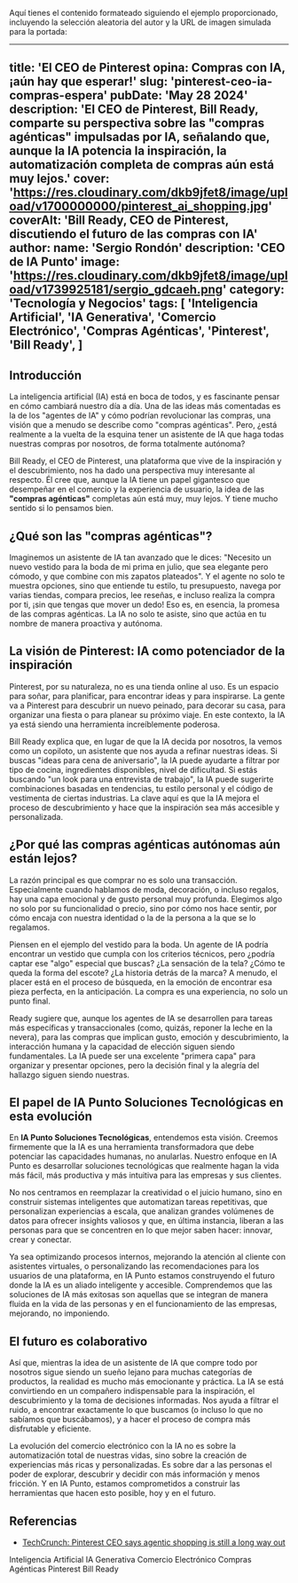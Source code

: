 Aquí tienes el contenido formateado siguiendo el ejemplo proporcionado, incluyendo la selección aleatoria del autor y la URL de imagen simulada para la portada:

---
title: 'El CEO de Pinterest opina: Compras con IA, ¡aún hay que esperar!'
slug: 'pinterest-ceo-ia-compras-espera'
pubDate: 'May 28 2024'
description: 'El CEO de Pinterest, Bill Ready, comparte su perspectiva sobre las "compras agénticas" impulsadas por IA, señalando que, aunque la IA potencia la inspiración, la automatización completa de compras aún está muy lejos.'
cover: 'https://res.cloudinary.com/dkb9jfet8/image/upload/v1700000000/pinterest_ai_shopping.jpg'
coverAlt: 'Bill Ready, CEO de Pinterest, discutiendo el futuro de las compras con IA'
author:
  name: 'Sergio Rondón'
  description: 'CEO de IA Punto'
  image: 'https://res.cloudinary.com/dkb9jfet8/image/upload/v1739925181/sergio_gdcaeh.png'
category: 'Tecnología y Negocios'
tags:
  [
    'Inteligencia Artificial',
    'IA Generativa',
    'Comercio Electrónico',
    'Compras Agénticas',
    'Pinterest',
    'Bill Ready',
  ]
---

<h2 id="introduccion">Introducción</h2>

La inteligencia artificial (IA) está en boca de todos, y es fascinante pensar en cómo cambiará nuestro día a día. Una de las ideas más comentadas es la de los "agentes de IA" y cómo podrían revolucionar las compras, una visión que a menudo se describe como "compras agénticas". Pero, ¿está realmente a la vuelta de la esquina tener un asistente de IA que haga todas nuestras compras por nosotros, de forma totalmente autónoma?

Bill Ready, el CEO de Pinterest, una plataforma que vive de la inspiración y el descubrimiento, nos ha dado una perspectiva muy interesante al respecto. Él cree que, aunque la IA tiene un papel gigantesco que desempeñar en el comercio y la experiencia de usuario, la idea de las <strong>"compras agénticas"</strong> completas aún está muy, muy lejos. Y tiene mucho sentido si lo pensamos bien.

<h2 id="que-son-las-compras-agenticas">¿Qué son las "compras agénticas"?</h2>

Imaginemos un asistente de IA tan avanzado que le dices: "Necesito un nuevo vestido para la boda de mi prima en julio, que sea elegante pero cómodo, y que combine con mis zapatos plateados". Y el agente no solo te muestra opciones, sino que entiende tu estilo, tu presupuesto, navega por varias tiendas, compara precios, lee reseñas, e incluso realiza la compra por ti, ¡sin que tengas que mover un dedo! Eso es, en esencia, la promesa de las compras agénticas. La IA no solo te asiste, sino que actúa en tu nombre de manera proactiva y autónoma.

<h2 id="la-vision-de-pinterest-ia-como-potenciador-de-la-inspiracion">La visión de Pinterest: IA como potenciador de la inspiración</h2>

Pinterest, por su naturaleza, no es una tienda online al uso. Es un espacio para soñar, para planificar, para encontrar ideas y para inspirarse. La gente va a Pinterest para descubrir un nuevo peinado, para decorar su casa, para organizar una fiesta o para planear su próximo viaje. En este contexto, la IA ya está siendo una herramienta increíblemente poderosa.

Bill Ready explica que, en lugar de que la IA decida por nosotros, la vemos como un copiloto, un asistente que nos ayuda a refinar nuestras ideas. Si buscas "ideas para cena de aniversario", la IA puede ayudarte a filtrar por tipo de cocina, ingredientes disponibles, nivel de dificultad. Si estás buscando "un look para una entrevista de trabajo", la IA puede sugerirte combinaciones basadas en tendencias, tu estilo personal y el código de vestimenta de ciertas industrias. La clave aquí es que la IA mejora el proceso de descubrimiento y hace que la inspiración sea más accesible y personalizada.

<h2 id="por-que-las-compras-agenticas-autonomas-aun-estan-lejos">¿Por qué las compras agénticas autónomas aún están lejos?</h2>

La razón principal es que comprar no es solo una transacción. Especialmente cuando hablamos de moda, decoración, o incluso regalos, hay una capa emocional y de gusto personal muy profunda. Elegimos algo no solo por su funcionalidad o precio, sino por cómo nos hace sentir, por cómo encaja con nuestra identidad o la de la persona a la que se lo regalamos.

Piensen en el ejemplo del vestido para la boda. Un agente de IA podría encontrar un vestido que cumpla con los criterios técnicos, pero ¿podría captar ese "algo" especial que buscas? ¿La sensación de la tela? ¿Cómo te queda la forma del escote? ¿La historia detrás de la marca? A menudo, el placer está en el proceso de búsqueda, en la emoción de encontrar esa pieza perfecta, en la anticipación. La compra es una experiencia, no solo un punto final.

Ready sugiere que, aunque los agentes de IA se desarrollen para tareas más específicas y transaccionales (como, quizás, reponer la leche en la nevera), para las compras que implican gusto, emoción y descubrimiento, la interacción humana y la capacidad de elección siguen siendo fundamentales. La IA puede ser una excelente "primera capa" para organizar y presentar opciones, pero la decisión final y la alegría del hallazgo siguen siendo nuestras.

<h2 id="el-papel-de-ia-punto-soluciones-tecnologicas-en-esta-evolucion">El papel de IA Punto Soluciones Tecnológicas en esta evolución</h2>

En <strong>IA Punto Soluciones Tecnológicas</strong>, entendemos esta visión. Creemos firmemente que la IA es una herramienta transformadora que debe potenciar las capacidades humanas, no anularlas. Nuestro enfoque en IA Punto es desarrollar soluciones tecnológicas que realmente hagan la vida más fácil, más productiva y más intuitiva para las empresas y sus clientes.

No nos centramos en reemplazar la creatividad o el juicio humano, sino en construir sistemas inteligentes que automatizan tareas repetitivas, que personalizan experiencias a escala, que analizan grandes volúmenes de datos para ofrecer insights valiosos y que, en última instancia, liberan a las personas para que se concentren en lo que mejor saben hacer: innovar, crear y conectar.

Ya sea optimizando procesos internos, mejorando la atención al cliente con asistentes virtuales, o personalizando las recomendaciones para los usuarios de una plataforma, en IA Punto estamos construyendo el futuro donde la IA es un aliado inteligente y accesible. Comprendemos que las soluciones de IA más exitosas son aquellas que se integran de manera fluida en la vida de las personas y en el funcionamiento de las empresas, mejorando, no imponiendo.

<h2 id="el-futuro-es-colaborativo">El futuro es colaborativo</h2>

Así que, mientras la idea de un asistente de IA que compre todo por nosotros sigue siendo un sueño lejano para muchas categorías de productos, la realidad es mucho más emocionante y práctica. La IA se está convirtiendo en un compañero indispensable para la inspiración, el descubrimiento y la toma de decisiones informadas. Nos ayuda a filtrar el ruido, a encontrar exactamente lo que buscamos (o incluso lo que no sabíamos que buscábamos), y a hacer el proceso de compra más disfrutable y eficiente.

La evolución del comercio electrónico con la IA no es sobre la automatización total de nuestras vidas, sino sobre la creación de experiencias más ricas y personalizadas. Es sobre dar a las personas el poder de explorar, descubrir y decidir con más información y menos fricción. Y en IA Punto, estamos comprometidos a construir las herramientas que hacen esto posible, hoy y en el futuro.

<h2 id="referencias">Referencias</h2>

<ul>
  <li><a href="https://techcrunch.com/2024/05/21/pinterest-ceo-agentic-shopping/" target="_blank" rel="noopener noreferrer">TechCrunch: Pinterest CEO says agentic shopping is still a long way out</a></li>
</ul>

<div class="flex flex-wrap gap-2 mt-8">
  <span class="inline-block px-3 py-1 bg-primary-100 text-primary-700 text-xs font-semibold rounded-full shadow-sm">Inteligencia Artificial</span>
  <span class="inline-block px-3 py-1 bg-primary-100 text-primary-700 text-xs font-semibold rounded-full shadow-sm">IA Generativa</span>
  <span class="inline-block px-3 py-1 bg-primary-100 text-primary-700 text-xs font-semibold rounded-full shadow-sm">Comercio Electrónico</span>
  <span class="inline-block px-3 py-1 bg-primary-100 text-primary-700 text-xs font-semibold rounded-full shadow-sm">Compras Agénticas</span>
  <span class="inline-block px-3 py-1 bg-primary-100 text-primary-700 text-xs font-semibold rounded-full shadow-sm">Pinterest</span>
  <span class="inline-block px-3 py-1 bg-primary-100 text-primary-700 text-xs font-semibold rounded-full shadow-sm">Bill Ready</span>
</div>